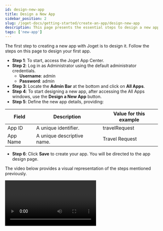 ```yaml
---
id: design-new-app
title: Design a New App
sidebar_position: 2
slug: /joget-docs/getting-started/create-an-app/design-new-app
description: This page presents the essential steps to design a new app.
tags: ['new-app']
---
```



The first step to creating a new app with Joget is to design it. Follow the steps on this page to design your first app.

- **Step 1**: To start, access the Joget App Center.
- **Step 2**: Log in as Administrator using the default administrator credentials.
  - **Username**: admin
  - **Password**: admin
- **Step 3**: Locate the **Admin Bar** at the bottom and click on **All Apps**.
- **Step 4**: To start designing a new app, after accessing the All Apps windows, use the **Design a New App** button.
- **Step 5**: Define the new app details, providing:

<table>
  <thead>
    <tr>
      <th>Field</th>
      <th>Description</th>
      <th>Value for this example</th>
    </tr>
  </thead>
  <tbody>
    <tr>
      <td>App ID</td>
      <td>A unique identifier.</td>
      <td>travelRequest</td>
    </tr>
    <tr>
      <td>App Name </td>
      <td>A unique descriptive name.</td>
      <td>Travel Request</td>
    </tr>
  </tbody>
</table>

- **Step 6**: Click **Save** to create your app. You will be directed to the app design page.

The video below provides a visual representation of the steps mentioned previously.

<Video url="https://www.youtube.com/embed/BXeqa6qkvUM?si=Qjs4QYCZ4KBs0w1J" />

Congratulations on designing a new app. Your next step is to [design a new form](./design-a-form).
